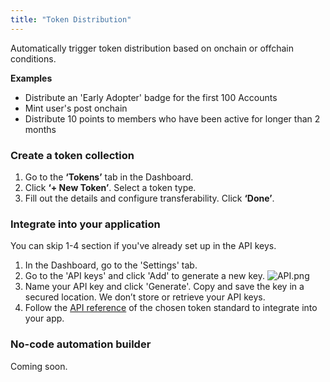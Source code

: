 ```yaml
---
title: "Token Distribution"
---
```


Automatically trigger token distribution based on onchain or offchain conditions.

**Examples**
- Distribute an 'Early Adopter' badge for the first 100 Accounts
- Mint user's post onchain 
- Distribute 10 points to members who have been active for longer than 2 months

### Create a token collection

1. Go to the **‘Tokens’** tab in the Dashboard.
2. Click **‘+ New Token’**. Select a token type.
3. Fill out the details and configure transferability. Click **‘Done’**.

### Integrate into your application

You can skip 1-4 section if you've already set up in the API keys.

1. In the Dashboard, go to the 'Settings' tab. 
2. Go to the 'API keys' and click 'Add' to generate a new key.
![API.png](https://station-images.nyc3.digitaloceanspaces.com/8e6e553e-1da4-4501-ac64-52094d9c1a0d.png)
3. Name your API key and click 'Generate'. 
<Warning>Copy and save the key in a secured location. We don’t store or retrieve your API keys.</Warning>
4. Follow the [API reference](/api-reference/v1) of the chosen token standard to integrate into your app.


### No-code automation builder

Coming soon.


